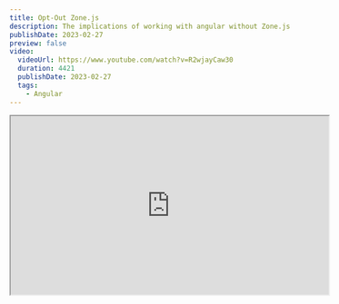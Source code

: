 ```yaml
---
title: Opt-Out Zone.js
description: The implications of working with angular without Zone.js
publishDate: 2023-02-27
preview: false
video:
  videoUrl: https://www.youtube.com/watch?v=R2wjayCaw30
  duration: 4421
  publishDate: 2023-02-27
  tags:
    - Angular
---
```



<div class="not-content flex">
	<iframe
		class="mx-auto mb-10"
		width="560"
		height="315"
		src="https://www.youtube.com/embed/R2wjayCaw30?si=H9j-H7IzSoSo6ezL"
		title="Angular - Opt-Out Zone.js - video"
		allow="accelerometer; clipboard-write; encrypted-media; gyroscope; picture-in-picture; web-share"
		allowFullScreen
		loading="lazy"
		referrerPolicy="strict-origin-when-cross-origin"
		aria-label="Angular - Opt-Out Zone.js - video"
		aria-describedby="iframe-video-description"
	/>
</div>

<span id="iframe-video-description" class="sr-only">
This video explains the implications of working with Angular without Zone.js, including how to manually trigger change detection and optimize performance.
</span>

When I started working with Angular, I wasn't even aware of the different change detection strategies. 
I wrote my angular app and stumbled on performance problems, when trying to solve the performance problems I stumbled on the `OnPush` change detection strategy. 
When working with `OnPush` I started digging in to Zone.js and discovered that angular can work without zone.js in a manual CD (In this article CD refers to Change Detection) mode.
You can set your entire tree of components to work without Zone.js or you can work in an "Hybrid" mode where some components are working without Zone.js and some are working with Zone.js (in `OnPush` or default).

## Default and OnPush CD

Up until now we learned about 2 CD strategies, the default and `OnPush`.
Let's do a short recap of those 2 strategies:

### Default CD

To describe the default CD strategy in a sentence: When something happens, all components are marked as dirty, and binded template values are recalculated from root component and down the tree (certain dom elements that are connected to the binded values might get updated).

### OnPush CD

An instance of a component is represented by a `ComponentRef` that instance holds and instance of a class representing the view that is called `ViewRef`.
The `ViewRef` has a dirty flag that represents if the component template binded values needs to be recalculated (and view might need to be updated).
With the default all the dirty flag of all the components are marked as dirty when something happens, with `OnPush` that flag is marked as dirty only on certain conditions (and when those conditions happen it doesn't mean the dirty is marked only on one component):
- Event like a button click will cause CD from the root component and down the component where the event happened. it will then go down until a child with `OnPush` is found (if all components are in `OnPush` it will be from the root component until the component that triggered the event).
- input change - if the parent is going through CD and changing the input of the child, then even if the child is in `OnPush` change detection will be triggered.
- `async` pipe - even if something should not trigger CD, but it is changing something that is connected in the template in an `async` pipe, it will trigger CD from top to the component with the `async` pipe.
- calling `detectChanges()` or `markForCheck()` on the `ChangeDetectorRef` service. `markForCheck()` will mark as dirty from the root component to the current component, `detectChanges()` will go down the tree from the component that called it and down the tree until it stumbles a child with `OnPush` strategy.

## Zoneless

We actually have a 3rd change detection strategy, and that is going zoneless on certain parts of the component tree (or all your component tree).
In this mode you have to manually trigger CD by calling `detectChanges()` either directly or by using some sort `Pipe` or `Directive` that calls `detectChanges` for you.  
Another way you can trigger CD in zoneless mode is by using `ApplicationRef.tick()` that will trigger CD in the entire components in the tree of components.

The result of a zoneless strategy is that the amount of times a component will be marked as dirty will be reduced, and the amount of times the template will be recalculated will be reduced as well.

## recommendations

We highly recommend not to use the default automatic CD strategy.
I would start by setting all the components to the OnPush strategy (you can set angular cli to create new component in `OnPush`, and there is also a lint rule to enforce components are in `OnPush`).
After that is out of the way and all your components are in the `OnPush` you can start playing with the zoneless strategy on part of your tree, extending that part according to performance bottlenecks you might encounter.

## setting angular to work zoneless

We are going to do the following:
1. start a new angular application
2. remove zone.js from the bundle
3. tell angular to opt-out of zone.js

<div class="[&>h3]:step steps mb-12 ml-4 border-l pl-8 [counter-reset:step]">
### Generate a new angular application

```bash
npx @angular/cli new zoneless-tutorial
```

When asked we will choose not to add **Angular routing**.  
And when asked which **styling format** we will choose **CSS**.  
We are not going to focus on styling or routing in this lesson.  
After generating out project is done you can open the project in your IDE.

### Comment Zone.js

Open the file `src/polyfills.ts` and comment the line that imports zone.js.

```typescript title="src/polyfills.ts"
// import 'zone.js';
```

### Opt-Out Zone.js

In the entry point file `src/main.ts` you can call `bootstrapModule` with an options to set `ngZone` as noop.

```typescript title="src/main.ts"
platformBrowserDynamic().bootstrapModule(AppModule, {
	ngZone: 'noop'
})
	.catch(err => console.error(err));
```

### Check that angular is not working with Zone.js

Let's check that our angular app is now working without Zone.js.
In the `app.component.ts` we will create a simple counter component that increments a counter by one every time a button is clicked:

```typescript title="src/app/app.component.ts"
import {Component} from '@angular/core';

@Component({
	selector: 'app-root',
	template: `
		<h1>Counter: {{counter}}</h1>
		<button (click)="increment()">Increment</button>
	`
})
export class AppComponent {
	counter = 0;

	increment() {
		this.counter++;
	}
}
```

Launch the app with `ng serve` and you can click the button and see that the view is **not** updated with the new value of the counter.

### Manually trigger CD

If we actually want the view to be updated with the new counter value, we will have to manually trigger CD.

```typescript title="src/app/app.component.ts"
import {Component, ChangeDetectorRef} from '@angular/core';

@Component({
	selector: 'app-root',
	template: `
		<h1>Counter: {{counter}}</h1>
		<button (click)="increment()">Increment</button>
	`
})
export class AppComponent {
	counter = 0;
	
	constructor(private _cd: ChangeDetectorRef) {}

	increment() {
		this.counter++;
		this._cd.detectChanges();
	}
}
```

You can also inject the `NgZone` service and you will notice that in the current application setup that service is the `NoopNgZone` service.
</div>

## How Change Detection works without Zone.js

What we are going to create to check how CD works when you are zoneless, is a components tree that is made from 3 components:
- `AppComponent` - the root component
- `ChildComponent` - is a component that is placed by the `AppComponent`
- `GrandChildComponent` - is a component that is placed by the `ChildComponent`

based on this simple app we will try to understand how CD works when you are zoneless.

<div className="mt-5 not-content">
	<Sandpack 
		client:load
		options={{
			editorHeight: 500,
			showConsole: true,
			visibleFiles: ['src/app/grand.component.ts', 'src/app/child.component.ts', 'src/app/app.component.ts']
		}}
		files={{
			"src/app/app.module.ts": {
				code: `
      
@NgModule({
  declarations: [
		AppComponent,
		ChildComponent,
		GrandComponent
	],
  imports: [BrowserModule],
  providers: [],
  bootstrap: [AppComponent]
})
export class AppModule {}      
				`
			},
			"src/app/grand.component.ts": {
				code: `

@Component({
  selector: "app-grand",
  template: \`
    <h1>grand works {{ log() }}</h1>
  \`
})
export class GrandComponent {
  log() {
		console.log("CD GrandComponent")
	}
}				
`
			},
			"src/app/child.component.ts": {
				code: `

@Component({
  selector: "app-child",
  template: \`
	  <h1>child works {{ log() }}</h1>
    <button (click)="triggerCd()">Trigger CD in child with ChangeDetectorRef.detectChanges()</button>
		<button (click)="triggerCdWithAppRef()">Trigger CD in child with ApplicationRef.tick()</button>
    <app-grand></app-grand>
  \`
})
export class ChildComponent {
  constructor(
    private _cd: ChangeDetectorRef,
		private _app: ApplicationRef
  ) {}
	
  triggerCd() {
    this._cd.detectChanges();
  }
	
	triggerCdWithAppRef() {
    this._app.tick();
	}
	
  log() {
    console.log("CD ChildComponent")
  }
}				
`
			},
			"src/app/app.component.ts": {
				code: `

@Component({
  selector: "app-root",
  template: \`
    <h1>hello app component {{ log() }}</h1>
    <app-child></app-child>					
  \`
})
export class AppComponent {
  log() {
    console.log("CD AppComponent")
  }
}           
				
				`
			},
			"src/main.ts": {
				code: `
      



platformBrowserDynamic()
  .bootstrapModule(AppModule, {
    ngZone: 'noop'
  })
  .catch(err => console.log(err));
      				
				`
			},
			"src/polyfills.ts": {
				code: `
// import "zone.js/dist/zone";
				`
			}
		}}
		template="angular"
	/>
</div>

Take a look at the editor above, the following app is zoneless, we have 3 components and the `ChildComponent` has 2 buttons to trigger CD.  
The 2 buttons trigger CD in different ways, one will use `ChangeDetectorRef.detectChanges()` and the other button will use `ApplicationRef.tick()`.
When CD happens the template binded values needs to be recalculated so we have a `log()` method in each component that will log to the console when the component is being recalculated.

When you click the button that trigger CD with `detectChanges()` in the `ChildComponent` you will see that the `ChildComponent` and the `GrandComponent` are being recalculated, but the `AppComponent` is not being recalculated. When calling `detectChanges()` on the `ChangeDetectorRef` service it will trigger CD from the component that called it and down the tree of components.

Is it always that `detectChanges()` will go down the tree? Go to the editor and try and set the `GrandComponent` to `changeDetection: ChangeDetectionStrategy.OnPush` and see what happens when you click the button that triggers CD with `detectChanges()`.

`detectChanges()` works the same here like `OnPush` it will go down the tree if it stumbles on an `OnPush` component (and non of the other conditions that trigger CD in OnPush are happening) it will stop there. Remember that if the component is not in `OnPush` it simply means that if my parent is marked as dirty I will be marked as dirty as well, with the `OnPush` the parent marked as dirty does not necessarily mean that the child will be marked as dirty as well.

When you click the button that triggers CD with `ApplicationRef.tick()` you will see that the CD starts from the `AppComponent` and down the tree of components until it reaches the component that triggered the `tick()` method, from there if the `GrandComponent` is in `OnPush` it will stop there (if not the `GrandComponent` will be marked as dirty).
So even if you work in zoneless there are still benefits to setting all your components to `OnPush` strategy if you want to minimize the components that will recalculate their template binded values.

Play a bit with the playground we created above to fully understand how `tick()` and `detectChanges()` works in a angular app (zoneless or not)

to summarize if all components are in `OnPush` and you are working in zoneless mode, then you will have to trigger the CD manually with `detectChanges()` or `tick()`.  
`tick()` will go from the root component down the tree to the component that called `tick()` and stop at that component (remember that all the components are set to `OnPush`).  
`detectChanges()` will trigger CD in the component that called it and only on that component (in this case where all are in `OnPush`).

## bundle size reduce

a benefit of working without zone.js is that the bundle size will be reduced.  
Let's examine how much reduction we get when we remove zone.js from the bundle.

So what we are going to do is build our angular app with zone.js and check the bundle size, and build without zone.js and check the bundle size and compare between the 2.
We will build the same application we created above with the 3 components to check the change detection.
That app already has zone.js removed, so to build that app we can run:

```bash
npx ng build
```

After the build is done it prints the file size for us, we got the following result:

| Names | Raw Size | Estimated Transfer Size |
| --- | --- | --- |
| main | 89.13 kB | 26.69 kB |
| runtime | 912 bytes | 515 bytes |
| polyfills | 132 bytes | 100 bytes |
| styles | 0 bytes | - |

Now let's restore zone.js to our bundle and check the file size again:

| Names | Raw Size | Estimated Transfer Size |
| --- | --- | --- |
| main | 89.12 kB | 26.68 kB |
| runtime | 1.06 kB | 607 bytes |
| polyfills | 33.09 kB | 10.63 kB |
| styles | 0 bytes | - |

The main benefit in terms of file size is in the `polyfills` file, the `polyfills` file is reduced by a little more than 32 kB when zone.js is removed from the bundle.
Reduction in bundle size is not that significant.

## Library support in zoneless

If we are working with zoneless and we are using 3rd party library that is relying on zone.js for change detection, we might encounter problems.  
We will examine the problem and the solution to the problem in the next example.
In the following example we removed zone.js, we then installed [@angular/material](https://material.angular.io/) and we are trying to use angular material checkbox component and see how it works in zoneless.

<div className="mt-5 not-content">
	<Sandpack 
		client:load
		customSetup={{ 
			dependencies: { 
				"@angular/cdk": "^16.2.0",
				"@angular/forms": "^16.2.0",		
				"@angular/animations": "^16.2.0",		
				"@angular/core": "^16.2.0",
				"@angular/platform-browser": "^16.2.0",
				"@angular/platform-browser-dynamic": "^16.2.0",
				"@angular/common": "^16.2.0",
				"@angular/compiler": "^16.2.0",
				"@angular/material": "^16.2.0",
				"rxjs": "~7.8.0",
			}
		}}
		options={{
			editorHeight: 500,
			showConsole: true,
			visibleFiles: ['src/app/app.component.ts']
		}}
		files={{
			"src/index.html": {
				code: `
<!doctype html>
<html lang="en">
      
<head>
  <meta charset="utf-8">
  <title>Angular</title>
  <base href="/">
      
  <meta name="viewport" content="width=device-width, initial-scale=1">
  <link rel="icon" type="image/x-icon" href="favicon.ico">
	<link href="https://fonts.googleapis.com/css2?family=Roboto:wght@300;400;500&display=swap" rel="stylesheet">
  <link href="https://fonts.googleapis.com/icon?family=Material+Icons" rel="stylesheet">
</head>
      
<body>
   <app-root></app-root>
</body>
      
</html>
				`
			},
			"src/app/app.module.ts": {
				code: `
      
@NgModule({
  declarations: [
		AppComponent,
	],
  imports: [
		BrowserModule,
		BrowserAnimationsModule,
		MatCheckboxModule
	],
  providers: [],
  bootstrap: [AppComponent]
})
export class AppModule {}      
				`
			},						
			"src/app/app.component.ts": {
				code: `

@Component({
  selector: "app-root",
  template: \`
    <h1>Check angular/material</h1>
		<mat-checkbox>Check me!</mat-checkbox>
  \`
})
export class AppComponent {
  
}           
				
				`
			},
			"src/main.ts": {
				code: `

platformBrowserDynamic()
  .bootstrapModule(AppModule, {
    ngZone: 'noop'
  })
  .catch(err => console.log(err));
      				
				`
			},
			"src/polyfills.ts": {
				code: `
// import "zone.js/dist/zone";
				`
			}
		}}
		template="angular"
	/>
</div>